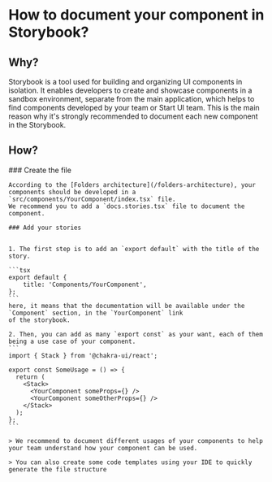 # How to document your component in Storybook?

## Why?

Storybook is a tool used for building and organizing UI components in isolation.
It enables developers to create and showcase components in a sandbox environment, separate from the main application,
which helps to find components developed by your team or Start UI team.
This is the main reason why it's strongly recommended to document each new component in the Storybook.

## How?


<Steps>
    ### Create the file

    According to the [Folders architecture](/folders-architecture), your components should be developed in a
    `src/components/YourComponent/index.tsx` file.
    We recommend you to add a `docs.stories.tsx` file to document the component.

    ### Add your stories


    1. The first step is to add an `export default` with the title of the story.

    ```tsx
    export default {
        title: 'Components/YourComponent',
    };
    ```
    here, it means that the documentation will be available under the `Component` section, in the `YourComponent` link
    of the storybook.

    2. Then, you can add as many `export const` as your want, each of them being a use case of your component.
    ```
    import { Stack } from '@chakra-ui/react';

    export const SomeUsage = () => {
      return (
        <Stack>
          <YourComponent someProps={} />
          <YourComponent someOtherProps={} />
        </Stack>
      );
    };
    ```

    > We recommend to document different usages of your components to help your team understand how your component can be used.

    > You can also create some code templates using your IDE to quickly generate the file structure

</Steps>
